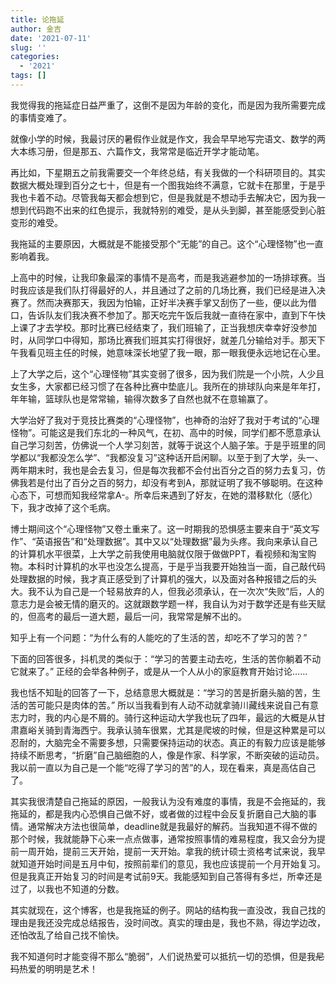 ```yaml
---
title: 论拖延
author: 金吉
date: '2021-07-11'
slug: ''
categories:
  - '2021'
tags: []
---
```



我觉得我的拖延症日益严重了，这倒不是因为年龄的变化，而是因为我所需要完成的事情变难了。

就像小学的时候，我最讨厌的暑假作业就是作文，我会早早地写完语文、数学的两大本练习册，但是那五、六篇作文，我常常是临近开学才能动笔。

再比如，下星期五之前我需要交一个年终总结，有关我做的一个科研项目的。其实数据大概处理到百分之七十，但是有一个图我始终不满意，它就卡在那里，于是乎我也卡着不动。尽管我每天都会想到它，但是我就是不想动手去解决它，因为我一想到代码跑不出来的红色提示，我就特别的难受，是从头到脚，甚至能感受到心脏变形的难受。

我拖延的主要原因，大概就是不能接受那个“无能”的自己。这个“心理怪物”也一直影响着我。

上高中的时候，让我印象最深的事情不是高考，而是我逃避参加的一场排球赛。当时我应该是我们队打得最好的人，并且通过了之前的几场比赛，我们已经是进入决赛了。然而决赛那天，我因为怕输，正好半决赛手掌又刮伤了一些，便以此为借口，告诉队友们我决赛不参加了。那天吃完午饭后我就一直待在家中，直到下午快上课了才去学校。那时比赛已经结束了，我们班输了，正当我想庆幸幸好没参加时，从同学口中得知，那场比赛我们班其实打得很好，就差几分输给对手。那天下午我看见班主任的时候，她意味深长地望了我一眼，那一眼我便永远地记在心里。

上了大学之后，这个“心理怪物”其实变弱了很多，因为我们院是一个小院，人少且女生多，大家都已经习惯了在各种比赛中垫底儿。我所在的排球队向来是年年打，年年输，篮球队也是常常输，输得次数多了自然也就不在意输赢了。


大学治好了我对于竞技比赛类的“心理怪物”，也神奇的治好了我对于考试的“心理怪物”。可能这是我们东北的一种风气，在初、高中的时候，同学们都不愿意承认自己学习刻苦，仿佛说一个人学习刻苦，就等于说这个人脑子笨。于是乎班里的同学都以“我都没怎么学”、“我都没复习”这种话开启闲聊。以至于到了大学，头一、两年期末时，我也是会去复习，但是每次我都不会付出百分之百的努力去复习，仿佛我若是付出了百分之百的努力，却没有考到A，那就证明了我不够聪明。在这种心态下，可想而知我经常拿A-。所幸后来遇到了好友，在她的潜移默化（感化）下，我才改掉了这个毛病。


博士期间这个“心理怪物”又卷土重来了。这一时期我的恐惧感主要来自于“英文写作”、“英语报告”和“处理数据”。其中又以“处理数据”最为头疼。我向来承认自己的计算机水平很菜，上大学之前我使用电脑就仅限于做做PPT，看视频和淘宝购物。本科时计算机的水平也没怎么提高，于是乎当我要开始独当一面，自己敲代码处理数据的时候，我才真正感受到了计算机的强大，以及面对各种报错之后的头大。我不认为自己是一个轻易放弃的人，但我必须承认，在一次次“失败”后，人的意志力是会被无情的磨灭的。这就跟数学题一样，我自认为对于数学还是有些天赋的，但高考的最后一道大题，最后一问，我常常是解不出的。

知乎上有一个问题：“为什么有的人能吃的了生活的苦，却吃不了学习的苦？”

下面的回答很多，抖机灵的类似于：“学习的苦要主动去吃，生活的苦你躺着不动它就来了。”
正经的会举各种例子，或是从一个人从小的家庭教育开始讨论......

我也恬不知耻的回答了一下，总结意思大概就是：“学习的苦是折磨头脑的苦，生活的苦可能只是肉体的苦。”
所以当我看到有人动不动就拿骑川藏线来说自己有意志力时，我的内心是不屑的。骑行这种运动大学我也玩了四年，最远的大概是从甘肃嘉峪关骑到青海西宁。我承认骑车很累，尤其是爬坡的时候，但是这种累是可以忍耐的，大脑完全不需要多想，只需要保持运动的状态。真正的有毅力应该是能够持续不断思考，“折磨”自己脑细胞的人，像是作家、科学家，不断突破的运动员。我以前一直以为自己是一个能“吃得了学习的苦”的人，现在看来，真是高估自己了。

其实我很清楚自己拖延的原因，一般我认为没有难度的事情，我是不会拖延的，我拖延的，都是我内心恐惧自己做不好，或者做的过程中会反复折磨自己大脑的事情。通常解决方法也很简单，deadline就是我最好的解药。当我知道不得不做的那个时候，我就能静下心来一点点做事，通常按照事情的难易程度，我又会分为提前一周开始，提前三天开始，提前一天开始。拿我的统计硕士资格考试来说，我早就知道开始时间是五月中旬，按照前辈们的意见，我也应该提前一个月开始复习。但是我真正开始复习的时间是考试前9天。我能感知到自己答得有多烂，所幸还是过了，以我也不知道的分数。

其实就现在，这个博客，也是我拖延的例子。网站的结构我一直没改，我自己找的理由是我还没完成总结报告，没时间改。真实的理由是，我也不熟，得边学边改，还怕改乱了给自己找不愉快。

我不知道何时才能变得不那么“脆弱”，人们说热爱可以抵抗一切的恐惧，但是我~~尼玛~~热爱的明明是艺术！



















